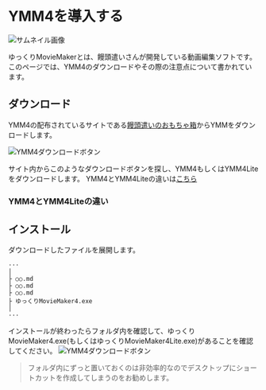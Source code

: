 # YMM4を導入する
![サムネイル画像](https://ymm4-info.vercel.app/assets/tips/docs/start-up/cover.png)

ゆっくりMovieMakerとは、饅頭遣いさんが開発している動画編集ソフトです。
このページでは、YMM4のダウンロードやその際の注意点について書かれています。

## ダウンロード
YMM4の配布されているサイトである[饅頭遣いのおもちゃ箱](https://manjubox.net/ymm4/)からYMMをダウンロードします。

![YMM4ダウンロードボタン](https://ymm4-info.vercel.app/assets/tips/docs/start-up/1.png)

サイト内からこのようなダウンロードボタンを探し、YMM4もしくはYMM4Liteをダウンロードします。
YMM4とYMM4Liteの違いは[こちら](#YMM4とYMMLiteの違い)

### YMM4とYMM4Liteの違い



## インストール
ダウンロードしたファイルを展開します。
```md:展開したフォルダの中
···
│
├ ○○.md
├ ○○.md
├ ○○.md
├ ゆっくりMovieMaker4.exe
│
···
```

インストールが終わったらフォルダ内を確認して、ゆっくりMovieMaker4.exe(もしくはゆっくりMovieMaker4Lite.exe)があることを確認してください。
![YMM4ダウンロードボタン](https://ymm4-info.vercel.app/assets/tips/docs/start-up/2.png)

> フォルダ内にずっと置いておくのは非効率的なのでデスクトップにショートカットを作成してしまうのをお勧めします。